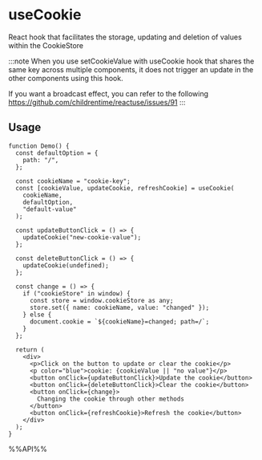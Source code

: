 # useCookie

React hook that facilitates the storage, updating and deletion of values within the CookieStore

:::note
When you use setCookieValue with useCookie hook that shares the same key across multiple components,
it does not trigger an update in the other components using this hook.

 If you want a broadcast effect, you can refer to the following https://github.com/childrentime/reactuse/issues/91
:::

## Usage

```tsx live
function Demo() {
  const defaultOption = {
    path: "/",
  };

  const cookieName = "cookie-key";
  const [cookieValue, updateCookie, refreshCookie] = useCookie(
    cookieName,
    defaultOption,
    "default-value"
  );

  const updateButtonClick = () => {
    updateCookie("new-cookie-value");
  };

  const deleteButtonClick = () => {
    updateCookie(undefined);
  };

  const change = () => {
    if ("cookieStore" in window) {
      const store = window.cookieStore as any;
      store.set({ name: cookieName, value: "changed" });
    } else {
      document.cookie = `${cookieName}=changed; path=/`;
    }
  };

  return (
    <div>
      <p>Click on the button to update or clear the cookie</p>
      <p color="blue">cookie: {cookieValue || "no value"}</p>
      <button onClick={updateButtonClick}>Update the cookie</button>
      <button onClick={deleteButtonClick}>Clear the cookie</button>
      <button onClick={change}>
        Changing the cookie through other methods
      </button>
      <button onClick={refreshCookie}>Refresh the cookie</button>
    </div>
  );
}

```

%%API%%
